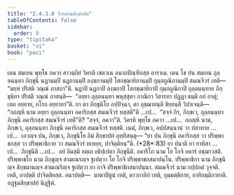 ```yaml
---
title: "2.4.3.8 จีวรทานสิกฺขาปท"
tableOfContents: false
sidebar:
  order: 9
type: "tipitaka"
basket: "vi"
book: "paci"
---
```



<DynamicBreadcrumb />

<Division number="916" book="paci">

<Paragraph number="2851" book="paci">
เตน สมเยน พุทฺโธ ภควา สาวตฺถิยํ วิหรติ เชตวเน อนาถปิณฺฑิกสฺส อาราเม. เตน โข ปน สมเยน ถุลฺลนนฺทา ภิกฺขุนี นฏานมฺปิ นฏกานมฺปิ ลงฺฆกานมฺปิ โสกชฺฌายิกานมฺปิ กุมฺภถูณิกานมฺปิ สมณจีวรํ เทติ—  “มยฺหํ ปริสติ วณฺณํ ภาสถา”ติ. นฏาปิ นฏกาปิ ลงฺฆกาปิ โสกชฺฌายิกาปิ กุมฺภถูณิกาปิ ถุลฺลนนฺทาย ภิกฺขุนิยา ปริสติ วณฺณํ ภาสนฺติ—  “อยฺยา ถุลฺลนนฺทา พหุสฺสุตา ภาณิกา วิสารทา ปฏฺฏา ธมฺมึ กถํ กาตุํ; เทถ อยฺยาย, กโรถ อยฺยายา”ติ.
</Paragraph>

<Paragraph number="2852" book="paci">
ยา ตา ภิกฺขุนิโย อปฺปิจฺฉา, ตา อุชฺฌายนฺติ ขิยฺยนฺติ วิปาเจนฺติ—  “กถญฺหิ นาม อยฺยา ถุลฺลนนฺทา อคาริกสฺส สมณจีวรํ ทสฺสตี”ติ …เป…  “สจฺจํ กิร, ภิกฺขเว, ถุลฺลนนฺทา ภิกฺขุนี อคาริกสฺส สมณจีวรํ เทตี”ติ? “สจฺจํ, ภควา”ติ. วิครหิ พุทฺโธ ภควา …เป…  กถญฺหิ นาม, ภิกฺขเว, ถุลฺลนนฺทา ภิกฺขุนี อคาริกสฺส สมณจีวรํ ทสฺสติ. เนตํ, ภิกฺขเว, อปฺปสนฺนานํ วา ปสาทาย …เป…  เอวญฺจ ปน, ภิกฺขเว, ภิกฺขุนิโย อิมํ สิกฺขาปทํ อุทฺทิสนฺตุ—
</Paragraph>

</Division>
<Division number="917" book="paci">

<Paragraph number="2853" book="paci">
<Emphasis>“ยา ปน ภิกฺขุนี อคาริกสฺส วา ปริพฺพาชกสฺส วา ปริพฺพาชิกาย วา สมณจีวรํ ทเทยฺย, ปาจิตฺติยนฺ”</Emphasis>ติ. (*28*:<Emphasis>83</Emphasis>)
</Paragraph>

</Division>
<Division number="918" book="paci">

<Paragraph number="2854" book="paci">
<Emphasis>ยา ปนา</Emphasis>ติ ยา ยาทิสา …เป…  <Emphasis>ภิกฺขุนี</Emphasis>ติ …เป…  อยํ อิมสฺมึ อตฺเถ อธิปฺเปตา ภิกฺขุนีติ.
</Paragraph>

<Paragraph number="2855" book="paci">
<Emphasis>อคาริโก</Emphasis> นาม โย โกจิ อคารํ อชฺฌาวสติ.
</Paragraph>

<Paragraph number="2856" book="paci">
<Emphasis>ปริพฺพาชโก</Emphasis> นาม ภิกฺขุญฺจ สามเณรญฺจ ฐเปตฺวา โย โกจิ ปริพฺพาชกสมาปนฺโน.
</Paragraph>

<Paragraph number="2857" book="paci">
<Emphasis>ปริพฺพาชิกา</Emphasis> นาม ภิกฺขุนิญฺจ สิกฺขมานญฺจ สามเณริญฺจ ฐเปตฺวา ยา กาจิ ปริพฺพาชิกสมาปนฺนา.
</Paragraph>

<Paragraph number="2858" book="paci">
<Emphasis>สมณจีวรํ</Emphasis> นาม กปฺปกตํ วุจฺจติ. เทติ, อาปตฺติ ปาจิตฺติยสฺส.
</Paragraph>

</Division>
<Division number="919" book="paci">

<Paragraph number="2859" book="paci">
อนาปตฺติ—  มาตาปิตูนํ เทติ, ตาวกาลิกํ เทติ, อุมฺมตฺติกาย, อาทิกมฺมิกายาติ.

</Paragraph>
</Division>

<Paragraph number="2860" type="center" book="paci">
อฏฺฐมสิกฺขาปทํ นิฏฺฐิตํ.
</Paragraph>
